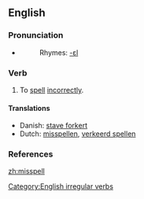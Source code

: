 ==English==

===Pronunciation===
*{{IPA|/'mɪspεl/}}
*:Rhymes: [[Rhymes:English:-ɛl|-ɛl]]

===Verb===
{{en-verb|misspells|misspelling|'''[[misspelt]]''' ''or'' '''[[misspelled]]'''}}

# To [[spell]] [[incorrectly]].

====Translations====
{{top}}
*Danish: [[stave forkert]]
*Dutch: [[misspellen]], [[verkeerd spellen]]
{{mid}}
{{bottom}}

===References===
{{R:Century 1911}}
{{R:Webster 1913}}

[[Category:English irregular verbs]]

[[zh:misspell]]